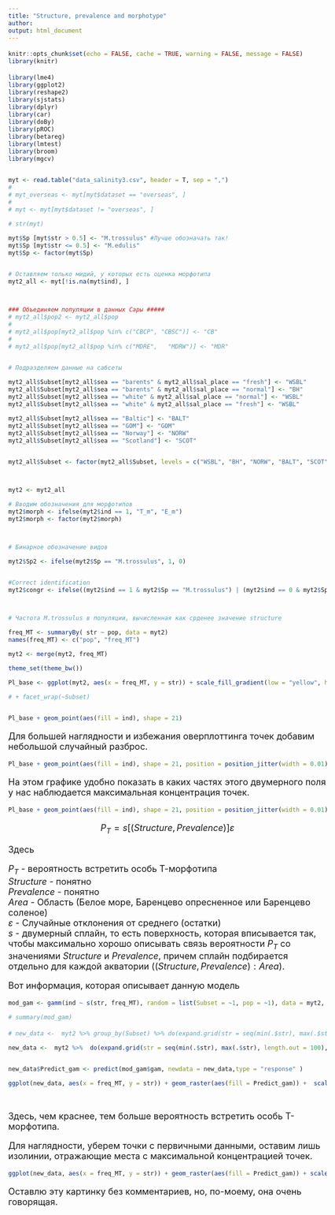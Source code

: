 ```yaml
---
title: "Structure, prevalence and morphotype"
author: 
output: html_document
---
```


```r
knitr::opts_chunk$set(echo = FALSE, cache = TRUE, warning = FALSE, message = FALSE)
library(knitr)

```

<style type="text/css">

body{ /* Normal  */
      font-size: 18px;
  }
td {  /* Table  */
  font-size: 20px;
}
h1.title {
  font-size: 38px;
  color: DarkRed;
}
h1 { /* Header 1 */
  font-size: 28px;
  color: DarkBlue;
}
h2 { /* Header 2 */
    font-size: 22px;
  color: DarkBlue;
}
h3 { /* Header 3 */
  font-size: 18px;
  font-family: "Times New Roman", Times, serif;
  color: DarkBlue;
}
code.r{ /* Code block */
    font-size: 12px;
}
pre { /* Code block - determines code spacing between lines */
    font-size: 14px;
}
</style>


```r
library(lme4)
library(ggplot2)
library(reshape2)
library(sjstats)
library(dplyr)
library(car)
library(doBy)
library(pROC)
library(betareg)
library(lmtest)
library(broom)
library(mgcv)


myt <- read.table("data_salinity3.csv", header = T, sep = ",")
# 
# myt_overseas <- myt[myt$dataset == "overseas", ]
# 
# myt <- myt[myt$dataset != "overseas", ]

# str(myt)

myt$Sp [myt$str > 0.5] <- "M.trossulus" #Лучше обозначать так!
myt$Sp [myt$str <= 0.5] <- "M.edulis"
myt$Sp <- factor(myt$Sp)


# Оставляем только мидий, у которых есть оценка морфотипа
myt2_all <- myt[!is.na(myt$ind), ]



### Объединяем популяции в данных Сары #####
# myt2_all$pop2 <- myt2_all$pop
# 
# myt2_all$pop[myt2_all$pop %in% c("CBCP", "CBSC")] <- "CB"
# 
# myt2_all$pop[myt2_all$pop %in% c("MDRE",   "MDRW")] <- "MDR"


# Подразделяем данные на сабсеты

myt2_all$Subset[myt2_all$sea == "barents" & myt2_all$sal_place == "fresh"] <- "WSBL" 
myt2_all$Subset[myt2_all$sea == "barents" & myt2_all$sal_place == "normal"] <- "BH" 
myt2_all$Subset[myt2_all$sea == "white" & myt2_all$sal_place == "normal"] <- "WSBL" 
myt2_all$Subset[myt2_all$sea == "white" & myt2_all$sal_place == "fresh"] <- "WSBL" 

myt2_all$Subset[myt2_all$sea == "Baltic"] <- "BALT" 
myt2_all$Subset[myt2_all$sea == "GOM"] <- "GOM" 
myt2_all$Subset[myt2_all$sea == "Norway"] <- "NORW" 
myt2_all$Subset[myt2_all$sea == "Scotland"] <- "SCOT" 


myt2_all$Subset <- factor(myt2_all$Subset, levels = c("WSBL", "BH", "NORW", "BALT", "SCOT", "GOM" ))



myt2 <- myt2_all

# Вводим обозначения для морфотипов
myt2$morph <- ifelse(myt2$ind == 1, "T_m", "E_m")
myt2$morph <- factor(myt2$morph)



# Бинарное обозначение видов

myt2$Sp2 <- ifelse(myt2$Sp == "M.trossulus", 1, 0)


#Correct identification
myt2$congr <- ifelse((myt2$ind == 1 & myt2$Sp == "M.trossulus") | (myt2$ind == 0 & myt2$Sp == "M.edulis"), 1, 0   )



# Частота M.trossulus в популяции, вычисленная как срденее значение structure

freq_MT <- summaryBy( str ~ pop, data = myt2)
names(freq_MT) <- c("pop", "freq_MT")

myt2 <- merge(myt2, freq_MT)

theme_set(theme_bw())

Pl_base <- ggplot(myt2, aes(x = freq_MT, y = str)) + scale_fill_gradient(low = "yellow", high = "red") + guides(fill = "none") + labs(x = "Prevalence (proportion of M.trossulus)", y = "Structure") 

# + facet_wrap(~Subset)


Pl_base + geom_point(aes(fill = ind), shape = 21)

```

Для большей наглядности и избежания оверплоттинга точек добавим небольшой случайный разброс.

```r
Pl_base + geom_point(aes(fill = ind), shape = 21, position = position_jitter(width = 0.01))
```

На этом графике удобно показать в каких частях этого двумерного поля у нас наблюдается максимальная концентрация точек.

```r
Pl_base + geom_point(aes(fill = ind), shape = 21, position = position_jitter(width = 0.01)) + geom_density2d()
```





$$
P_T = s[(Structure, Prevalence)]  \varepsilon
$$

Здесь

$P_T$ - вероятность встретить особь Т-морфотипа    
$Structure$ - понятно    
$Prevalence$ - понятно    
$Area$ - Область (Белое море, Баренцево опресненное или Баренцево соленое)    
$\varepsilon$ - Случайные отклонения от среднего (остатки)    
$s$ - двумерный сплайн, то есть поверхность, которая вписывается так, чтобы максимально хорошо описывать связь вероятности $P_T$ со значениями $Structure$ и $Prevalence$, причем сплайн подбирается отдельно для каждой акватории ($(Structure, Prevalence): Area$).      

Вот информация, которая описывает данную модель

```r
mod_gam <- gamm(ind ~ s(str, freq_MT), random = list(Subset = ~1, pop = ~1), data = myt2, family = "binomial")

# summary(mod_gam)
```


```r

# new_data <-  myt2 %>% group_by(Subset) %>% do(expand.grid(str = seq(min(.$str), max(.$str), length.out = 100), freq_MT = seq(min(.$freq_MT), max(.$freq_MT), length.out = 100))) 

new_data <-  myt2 %>%  do(expand.grid(str = seq(min(.$str), max(.$str), length.out = 100), freq_MT = seq(min(.$freq_MT), max(.$freq_MT), length.out = 100))) 


new_data$Predict_gam <- predict(mod_gam$gam, newdata = new_data,type = "response" )

ggplot(new_data, aes(x = freq_MT, y = str)) + geom_raster(aes(fill = Predict_gam)) +  scale_fill_gradient(low = "yellow", high = "red") + geom_density2d(data = myt2, n = 20) + geom_point(data = myt2, aes(fill = ind), position = position_jitter(width = 0.01), shape = 21) + theme_bw() + labs(x = "Prevalence (proportion of M.trossulus)", y = "Structure", fill = "Вероятность \n встретить Т-морфотип")
  
  
```

Здесь, чем краснее, тем больше вероятность встретить особь Т-морфотипа. 


Для наглядности, уберем точки с первичными данными, оставим лишь изолинии, отражающие места с максимальной концентрацией точек.

```r
ggplot(new_data, aes(x = freq_MT, y = str)) + geom_raster(aes(fill = Predict_gam)) + scale_fill_gradient(low = "yellow", high = "red") + geom_density2d(data = myt2, n = 20)  + theme_bw() + labs(x = "Prevalence (proportion of M.trossulus)", y = "Structure", fill = "Вероятность \n встретить Т-морфотип")
```

Оставлю эту картинку без комментариев, но, по-моему, она очень говорящая. 


